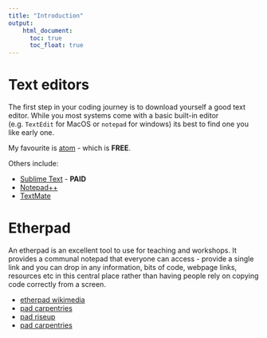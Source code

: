 ```yaml
---
title: "Introduction"
output:
    html_document:
      toc: true
      toc_float: true
---
```


# Text editors

The first step in your coding journey is to download yourself a good text editor.
While you most systems come with a basic built-in editor (e.g. `TextEdit` for MacOS or `notepad` for windows) its best to find one you like early one.

My favourite is [atom](https://atom.io/) - which is **FREE**.   

Others include:

* [Sublime Text](https://www.sublimetext.com/) - **PAID**
* [Notepad++](https://notepad-plus-plus.org/)
* [TextMate](https://macromates.com/)





# Etherpad

An etherpad is an excellent tool to use for teaching and workshops. It provides a communal notepad that everyone can access - provide a single link and you can drop in any information, bits of code, webpage links, resources etc in this central place rather than having people rely on copying code correctly from a screen.

* [etherpad wikimedia](https://etherpad.wikimedia.org/)
* [pad carpentries](https://pad.carpentries.org/)
* [pad riseup](https://pad.riseup.net/)
* [pad carpentries](https://pad.carpentries.org/)